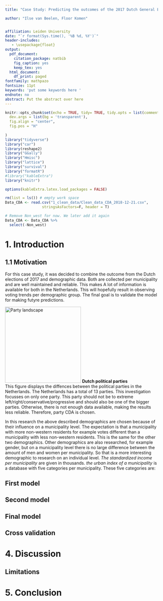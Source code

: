 ---
title: "Case Study: Predicting the outcomes of the 2017 Dutch General Elections"

author: "Ilse van Beelen, Floor Komen"


affiliation: Leiden University
date: "`r format(Sys.time(), '%B %d, %Y')`"
header-includes:
   - \usepackage{float}
output:
  pdf_document:
    citation_package: natbib
    fig_caption: yes
    keep_tex: yes
  html_document:
    df_print: paged
fontfamily: mathpazo
fontsize: 11pt
keywords: 'put some keywords here '
endnote: no
abstract: Put the abstract over here
---

```{r setup, include=FALSE}
knitr::opts_chunk$set(echo = TRUE, tidy= TRUE, tidy.opts = list(comment = FALSE),
  dev.args = list(bg = 'transparent'),
  fig.align = "center",
  fig.pos = "H"
  
)
library("tidyverse")
library("car")
library(reshape2)
library("GGally")
library("Hmisc")
library("lattice")
library("survival")
library("formatR")
#library("kableExtra")
library("knitr")

options(kableExtra.latex.load_packages = FALSE)

rm(list = ls()) # empty work space
Data_CDA <- read.csv("1_clean_data/Clean_data_CDA_2018-12-21.csv",
                 stringsAsFactors=F, header = T)

# Remove Non_west for now. We later add it again
Data_CDA <- Data_CDA %>%
  select(-Non_west)

```

# 1. Introduction 


## 1.1 Motivation

For this case study, it was decided to combine the outcome from the Dutch elections of 2017 and demographic data. Both are collected per municipality and are well maintained and reliable. This makes  A lot of information is available for both in the Netherlands. This will hopefully result in observing voting trends per demographic group. The final goal is to validate the model for making futyre predictions.

![Party landscape](Partijlandschap.jpg){width=250px}
**Dutch political parties**   
This figure displays the diffences between the political parties in the Netherlands. The Netherlands has a total of 13 parties. This investigation focusses on only one party. This party should not be to extreme left/right/conservative/progressive and should also be one of the bigger parties. Otherwise, there is not enough data available, making the results less reliable. Therefore, party CDA is chosen. 

In this research the above described demographics are chosen because of their influence on a municipality level. The expectation is that a municipality with more non-western residents for example votes different than a municipality with less non-western residents. This is the same for the other two demographics. Other demographics are also researched, for example gender, but on a municipality level there is no large difference between the amount of men and women per municipality. So that is a more interesting demographic to research on an individual level. 
*The standardized income per municipality* are given in thousands. *the urban index of a municipality* is a database with five categories per municipality. These five categories are: 

\begin{itemize}
\item Really strong urbanity (more than 2500 addresses per $km^2$) 
\item Strong urbanity (1500-2500 addresses per $km^2$) 
\item Moderate urbanity (1000- 1500 addresses per $km^2$) 
\item Little urbanity (500-1000 addresses per $km^2$)  
\item No urbanity (less than 500 addresses per $km^2$)

Per municipality the amount of $km^2$ per category is given. The *non-west residents per municipality* is given in an amount per municipality, also the total amount of residents is given per municipality. 


## 1.2 Data sources

**Electoral data**
For the electoral data, the results of the 2017 general election are used. This is the most recent national election and is of the most important election type in the Netherlands. Furthermore, it had a turnup of 81.9%. Therefore, it seems plausible that the data for this election is representative of the political makeup of different municipalities. We downloaded the raw data directly from the official government source.^[https://data.overheid.nl/data/dataset/verkiezingsuitslag-tweede-kamer-2017] This contained a .csv file with the raw number of votes for every party in every municipality. 


**Demographical data**  
We got our demographical data from the CBS, the official Dutch statistical agency.^[https://opendata.cbs.nl/statline/#/CBS/nl/dataset/70072ned/table?ts=1544803364892] From the wealth of demographical information available we picked a handful of attributes that we suspected (based on prior research and some gut feeling) to be useful as predictor variables. We landed on five demographical attributes: education grade, average income, age, urbanization and the amount of people with a non-western background. Note that the data we downloaded from the CBS site usually had to be transformed to get it in a useful predictor variable format. The specifics of these are described in the next section.


## 1.3 Data cleaning 

An extensive amount of data cleaning had to be done. Below these steps are describes and a small part of code is displayed.

**Electoral data**  



**Demographical data**  


The variable *non-western residents* are divided in three groups:

\begin{itemize}
\item Municipalities with less than 5 % non-western residents 
\item Municipalities with 5-10 % non-western resident 
\item Municipalities with mre than 10 % non-western residents


```{r}
Data_CDA$Non_west <- ifelse(Data_CDA$Non_west_frac < 0.05, 1, NA)
Data_CDA$Non_west <- ifelse(Data_CDA$Non_west_frac >= 0.05 
                        & Data_CDA$Non_west_frac < 0.1, 2, Data_CDA$Non_west)
Data_CDA$Non_west <- ifelse(Data_CDA$Non_west_frac >= 0.1, 3, Data_CDA$Non_west)
Data_CDA$Non_west <- as.factor(Data_CDA$Non_west)


```

At last, the electoral data and demographic data are combined again. Only the municipality Boxmeer is removed, due to a mistake not all the votes are reported here^[https://www.gelderlander.nl/boxmeer/7-600-stemmen-in-boxmeer-niet-meegenomen-in-uitslag-verkiezingen~a063ee9e/]. The final dataset has no NAs

```{r}
summary(Data_CDA)
```



## 1.3 Data visualisation

In this part the cleaned data is visualized, so that a good picture can be obtained of the current data. First of all some demographics of data will be showed. In figure \ref{1} of the *parties*, *the urban index*, *the percentage of highly educated residents*, *the mean income*, *The non west residents factor* and * the percentage 60 plus* are plotted. 
As you can see in the plot, they are normal distributed. Because of the low values at the x-axis, the CDA, GroenLinks, 60 plus percentage and the highly educated densities are above 1. The area beneath the curve sums to 1, so it is correct.

```{r demographics_data1, echo=FALSE}
knitr::kable(
  summary(Data_CDA[,-1], digits=2))
  
#  , caption="Data summary", "latex",booktabs = T
#) %>% 
#  kable_styling(latex_options=c("scale_down", "striped"), bootstrap_options = "hover")
```

```{r demographics_data, echo=FALSE, warning=FALSE,message=FALSE,error=FALSE, fig.cap="\\label{1} Density plot" , fig.width=5, fig.height=3}
#### Demographics of data ####

dens = ggplot(melt(Data_CDA[,c(2:9)]), aes(x = value)) + 
  facet_wrap(~ variable, scales = "free", ncol = 2) + 
  geom_histogram(aes(y=..density..), position="identity", alpha=0.5)+
  geom_density(alpha=0.4, aes(fill = "red", col = "red"))+
  theme(legend.position="none")

plot(dens)
```


**Correlation heatmap**
In this heatmap (figure \ref{2}) the correlation between explanatory and respons variable are showed. The red color means a positive relation, the purple color means a negative relation. The non_west variable is not taken into account, because it is a factor and the other variables are continous. 


```{r correlation_heatmap, echo=FALSE, warning=FALSE,message=FALSE,error=FALSE, fig.cap= '\\label{2}Correlation between explanatory and respons variables', fig.width=5, fig.height=3}
# Heatmap of the correlations
heatmap = ggcorr(Data_CDA[,c(2:9)], 
                 low = "darkblue", mid = "lightyellow", high = "red",
                 label = T, label_size = 2.5, label_round = 3,   
                 color = 'black', size = 4, layout.exp = 2, hjust = 1) 

plot(heatmap)

```

```{r  echo=FALSE, warning=FALSE,message=FALSE,error=FALSE, fig.cap= "Votes for CDA per municipality", fig.width=5, fig.height=3}
p1 <- ggplot(Data_CDA, aes(x = Non_west, y = CDA_frac, fill = Non_west)) + 
       geom_boxplot(outlier.colour="black", 
                    outlier.size=2, 
                    outlier.fill =  "red",
                    na.rm = F,
                    color = "black") +
       xlab("Non-western residents") +
       ylab("Votes for CDA") +
       scale_x_discrete(labels = c("< 5%", "5-10%", "> 10 %")) +
       guides(fill = F)

#plot(p1)
```


```{r  echo=FALSE, warning=FALSE,message=FALSE,error=FALSE, fig.cap= "Urbanity index against non-western residents" , fig.width=5, fig.height=3}

p2 <- ggplot(Data_CDA, 
             aes(x = Non_west, y = Urban_index, fill = Non_west)) + 
  geom_boxplot(outlier.colour="black", 
               outlier.size=2, 
               outlier.fill =  "red",
               na.rm = F,
               color ="black") +
  #ggtitle("Urbanity index against non-western residents") +
  xlab("Non-western residents") +
  ylab("Urbanity index") +
  ylim(c(0,4)) +
  scale_x_discrete(labels = c("< 5%", "5-10%", "> 10 %")) +
  guides(fill = F)
 

#plot(p2)
```




```{r boxplots_code, echo=FALSE, warning=FALSE,message=FALSE,error=FALSE}
# Linear regression between votes for CDA and mean income
Euro <- "\u20AC" # euro sign

p3 <- ggplot(Data_CDA, aes(x=Mean_income, y=CDA_frac)) + 
  geom_point() + 
  geom_smooth(method=lm, se = T) +
  xlab(paste("Mean income per municipality ")) +
  ylab("Votes for CDA") +
  ylim(c(0,0.45)) +
  xlim(c(20,42)) 

#plot(p3) 


p4 <- ggplot(Data_CDA, aes(x=Mean_income, y=High_educated_frac)) + 
  geom_point() + 
  geom_smooth(method=lm, se = T) + # standard error = True
  ##ggtitle("Highly educated residents and mean income per municipality ") +
  xlab(paste("Mean income (x ",Euro, " 1000)", sep = "")) +
  ylab("Highly educated residents") +
  xlim(c(20,42)) 

#plot(p4)

# Urbanity index and highly educated residents
p5 <- ggplot(Data_CDA, aes(x=Urban_index, y=High_educated_frac)) + 
  geom_point() + 
  geom_smooth(method=lm, se = T) + # standard error = True
  ##ggtitle("Highly educated residents and urbanity index") +
  xlab("Urbanity index") +
  ylab("Highly educated residents") +
  xlim(c(0,4))


#plot(p5)


# Urbanity index and CDA votes
p6 <- ggplot(Data_CDA, aes(x=Urban_index, y=CDA_frac)) + 
  geom_point() + 
  geom_smooth(method=lm, se = T) + 
  xlab("Urbanity index") +
  ylab("Votes for CDA") +
  xlim(c(0,4.1)) +
  ylim(c(0,0.45))



p9 <- ggplot(Data_CDA, aes(x=Urban_index, y=Frac_60plus)) + 
  geom_point() + 
  geom_smooth(method=lm, se = T)  +
  xlab("Urbanity index") +
  ylab("> 60 years old residents") +
  xlim(c(0, 4)) +
  ylim(c(0,0.20))# + 


```


```{r, include=FALSE}

# Function to plot multiple plots together
multiplot <- function(..., plotlist=NULL, file, cols=3, layout=NULL) {
  library(grid)
  
  # Make a list from the ... arguments and plotlist
  plots <- c(list(...), plotlist)
  
  numPlots = length(plots)
  
  # If layout is NULL, then use 'cols' to determine layout
  if (is.null(layout)) {
    # Make the panel
    # ncol: Number of columns of plots
    # nrow: Number of rows needed, calculated from # of cols
    layout <- matrix(seq(1, cols * ceiling(numPlots/cols)),
                     ncol = cols, nrow = ceiling(numPlots/cols))
  }
  
  if (numPlots==1) {
    print(plots[[1]])
    
  } else {
    # Set up the page
    grid.newpage()
    pushViewport(viewport(layout = grid.layout(nrow(layout), ncol(layout))))
    
    # Make each plot, in the correct location
    for (i in 1:numPlots) {
      # Get the i,j matrix positions of the regions that contain this subplot
      matchidx <- as.data.frame(which(layout == i, arr.ind = TRUE))
      
      print(plots[[i]], vp = viewport(layout.pos.row = matchidx$row,
                                      layout.pos.col = matchidx$col))
    }
  }
}
```

**Multilineair plots CDA **
In these two plots you can see a scatterplot with on the y-axis the votes for CDA in percentages and on the x-axis on the left graph the mean income per municipality in 1000 euro. The right plot has the urbanity index as x-axis. As you can see, the trend is that when the mean income goes up, the votes for CDA goes down. Same with the urbanity index. In the model formulation graph these trends are checked. 
```{r, echo=FALSE, warning=FALSE,message=FALSE,error=FALSE, fig.cap= "\\label{3}Scatterplots CDA", fig.width=5, fig.height=3}
multi_linearCDA <- multiplot(p3, p6)

```



**Multilinear plots explanatory variables**
These three plots are scatterplots about explanatory variables. 
```{r, echo=FALSE, warning=FALSE,message=FALSE,error=FALSE, fig.width=5, fig.height=3, fig.cap= "\\label{5}Scatterplot explanatory variables"}
multi_linear <- multiplot(p4, p5, p9)

```

**Multiple boxplots**
In this graph boxplots are made, to compare some variables. A boxplot is a standardized way to display the distribution of data. It gives the minimum, first quartile, median, third quartile and the maximum. If there are any outliers, the boxplot is extended with those. The line within the box is the median, the first and third quartile are the down- and upside of the box. The length of the box is the Inter Quartile Range (IQR). The minimum and maximum are 1.5XIQR distance. Outliers are thus further away than 1.5XIQR. 
```{r, echo=FALSE, warning=FALSE,message=FALSE,error=FALSE, fig.width=5, fig.height=3, fig.cap= "\\label{6}Three boxplots: Votes for CDA, Votes for GroenLinks and Urbanity index"}
#plot(p1)
#plot(p2)

```


# 2. Multiple linear regression

## First model

## Final model

## Cross validation



# 3. Logistic regression

The raw respons variable is the absolute amount of residents per municipality that voted for CDA. For linear regresssion, we transformed this variable to a fraction. However, we also know the total amount of votes per municipality. Therefore, a better fit to our data would be a binomial model. We use the logit as link function to transform the range of the respons. The choice for the logit was easily made. Because the inverse of the logit is directly interpretable as the log-odds ratio. This link displays the underlaying pattern of our data best. Below, the formula for our link function:

$\eta = log(\frac{\theta}{1 - \theta}) $

Where $\theta$ is the absolute amount of votes for CDA.

In GLM, we still have to make diagnostics plots to visualise if any of the assumptions for the error-term are violated. 
The assumptions made for the error-term in a binomial model are slightly different than for the linear model. Below we state the assumptions:
  
\begin{itemize}
\item[] Check deviance residuals
\item[] Leverages are no longer just a function of X and now depend on the response through the weights W.
\end{itemize}

## First model

## Second model

## Final model

## Cross validation


 

# 4. Discussion

## Limitations 

# 5. Conclusion